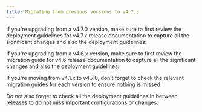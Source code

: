 ```yaml
---
title: Migrating from previous versions to v4.7.3
---
```

<Card title="Upgrading from an older version?" icon ="question">
</Card>


If you're upgrading from a v4.7.0 version, make sure to first review the deployment guidelines for v4.7.x release documentation to capture all the significant changes and also the deployment guidelines:


<Card title ="Deployment guidelines v4.7.4" href ="../v4.7.4-may-2025/deployment-guidelines-v4.7.4" icon ="link">
</Card>

<Card title ="Deployment guidelines v4.7.3" href ="../v4.7.3-april-2025/deployment-guidelines-v4.7.3" icon ="link">
</Card>

<Card title ="Deployment guidelines v4.7.2" href ="../v4.7.2-march-2025/deployment-guidelines-v4.7.2" icon ="link">
</Card>

<Card title ="Deployment guidelines v4.7.1" href ="../v4.7.1-february-2025/deployment-guidelines-v4.7.1" icon ="link">
</Card>

<Card title ="Deployment guidelines v4.7.0" href ="../v4.7.0-february-2025/deployment-guidelines-v4.7.0" icon ="link">
</Card>

If you're upgrading from a v4.6.x version, make sure to first review the migration guide for v4.6 release documentation to capture all the significant changes and also the deployment guidelines:

<Card title ="Deployment guidelines v4.6.0" href ="../v4.6.0-january-2025/deployment-guidelines-v4.6.0" icon ="link">
</Card>

<Card title ="Deployment guidelines v4.6.1" href ="../v4.6.1-february-2025/deployment-guidelines-v4.6.1" icon ="link">
</Card>

If you're moving from v4.1.x to v4.7.0, don’t forget to check the relevant migration guides for each version to ensure nothing is missed:

<Card title="Migrating from v4.1.x to v4.6.0" href="../v4.6.0-january-2025/migrating-from-v4.1.x-to-v4.6.0/" icon="link">
</Card>

<Card title ="Migrating from v4.1 to v4.1.1" href ="../v4.1.1-june-2024/migrating-from-previous-to-v4.1.1" icon ="link">
</Card>


Do not also forget to check all the deployment guidelines in between releases to do not miss important configurations or changes:


<Card title ="Deployment guidelines v4.1.2" href ="../v4.1.2-june-2024/deployment-guidelines-v4.1.2" icon ="link">
</Card>

<Card title ="Deployment guidelines v4.1.3" href ="../v4.1.3-august-2024/deployment-guidelines-v4.1.3" icon ="link">
</Card>

<Card title ="Deployment guidelines v4.1.4" href ="../v4.1.4-september-2024/deployment-guidelines-v4.1.4" icon ="link">
</Card>

<Card title ="Deployment guidelines v4.1.5" href ="../v4.1.5-september-2024/deployment-guidelines-v4.1.5" icon ="link">
</Card>

